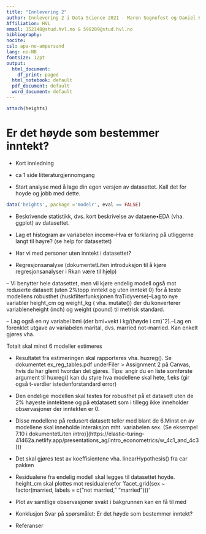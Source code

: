```yaml
---
title: "Innlevering 2"
author: Innlevering 2 i Data Science 2021 - Maren Sognefest og Daniel Karstad
Affiliation: HVL
email: 152148@stud.hvl.no & 598289@stud.hvl.no
bibliography: 
nocite: 
csl: apa-no-ampersand
lang: no-NB
fontsize: 12pt
output:
  html_document:
    df_print: paged
  html_notebook: default
  pdf_document: default
  word_document: default
---
```



```r
attach(heights)
```

# Er det høyde som bestemmer inntekt?

- Kort innledning

- ca 1 side litteraturgjennomgang 

- Start analyse med å lage din egen versjon av datasettet. Kall det for hoyde og jobb med dette.
```r
data('heights', package ='modelr', eval == FALSE)
```

- Beskrivende statistikk, dvs. kort beskrivelse av dataene•EDA (vha. ggplot) av datasettet.

- Lag et histogram av variabelen income–Hva er forklaring på utliggerne langt til høyre? (se help for datasettet)

- Har vi med personer uten inntekt i datasettet?

- Regresjonsanalyse (dokumentetLiten introduksjon til å kjøre regresjonsanalyser i Rkan være til hjelp)

– Vi benytter hele datasettet, men vil kjøre endelig modell også mot reduserte datasett (uten 2%topp inntekt og uten inntekt 0) for å teste modellens robusthet (huskfilterfunksjonen fraTidyverse)–Lag to nye variabler height_cm og weight_kg ( vha. mutate()) der du konverterer variableneheight (inch) og weight (pound) til metrisk standard.

– Lag også en ny variabel bmi (der bmi=vekt i kg/(høyde i cm)ˆ2).–Lag en forenklet utgave av variabelen marital, dvs. married not-married. Kan enkelt gjøres vha.

Totalt skal minst 6 modeller estimeres

- Resultatet fra estimeringen skal rapporteres vha. huxreg(). Se dokumentet ex_reg_tables.pdf underFiler > Assignment 2 på Canvas, hvis du har glemt hvordan det gjøres. Tips: angir du en liste somførste argument til huxreg() kan du styre hva modellene skal hete, f.eks (gir også t-verdier istedenforstandard error)

- Den endelige modellen skal testes for robusthet på et datasett uten de 2% høyeste inntektene og på etdatasett som i tillegg ikke inneholder observasjoner der inntekten er 0.

- Disse modellene på redusert datasett teller med blant de 6.Minst en av modellene skal inneholde interaksjon mht. variabelen sex. (Se eksempel 7.10 i dokumentetLiten intro)](https://elastic-turing-41462a.netlify.app/presentations_ag/intro_econometrics/w_4c1_and_4c3)))

- Det skal gjøres test av koeffisientene vha. linearHypothesis() fra car pakken

- Residualene fra endelig modell skal legges til datasettet hoyde. height_cm skal plottes mot residualenefor ‘facet_grid(sex ~ factor(married, labels = c(“not married,” “married”)))‘

- Plot av samtlige observasjoner svakt i bakgrunnen kan en få til med

- Konklusjon Svar på spørsmålet: Er det høyde som bestemmer inntekt?

- Referanser
